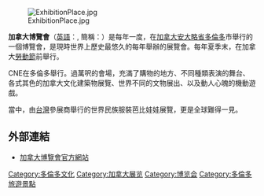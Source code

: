 [[File:ExhibitionPlace.jpg|thumb]]

'''加拿大博覽會'''（[[英語|英語]]：'''{{lang|en|Canadian National Exhibition}}''', 簡稱：'''{{lang|en|CNE}}'''）是每年一度，在[[加拿大|加拿大]][[安大略省|安大略省]][[多倫多|多倫多]]市舉行的一個博覽會，是現時世界上歷史最悠久的每年舉辦的展覽會。每年夏季末，在加拿大[[勞動節|勞動節]]前舉行。

CNE在多倫多{{tsl|en|Exhibition Place|展覽廣場}}舉行。過萬呎的會場，充滿了購物的地方、不同種類表演的舞台、各式其色的加拿大文化建築物展覽、世界不同的文物展出、以及動人心魄的機動遊戲。

當中，由[[台灣|台灣]]參展商舉行的世界民族服裝芭比娃娃展覽，更是全球難得一見。

==外部連結==
*[http://www.theex.com/index.php 加拿大博覽會官方網站]{{Wayback|url=http://www.theex.com/index.php |date=20060821185310 }}{{en icon}}

[[Category:多倫多文化|Category:多倫多文化]]
[[Category:加拿大展览|Category:加拿大展览]]
[[Category:博览会|Category:博览会]]
[[Category:多倫多旅遊景點|Category:多倫多旅遊景點]]